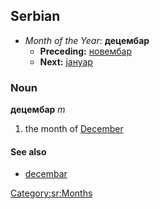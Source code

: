 ==Serbian==
*''Month of the Year:'' '''децембар'''
**'''Preceding:''' [[новембар]]
**'''Next:''' [[јануар]]
===Noun===
'''децембар''' ''m''
#the month of [[December]]
====See also====
*[[decembar]]
[[Category:sr:Months]]